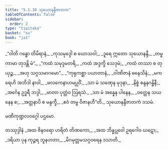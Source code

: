 ```yaml
---
title: "5.1.10 သုယောနန္ဒီဇာတက"
tableOfContents: false
sidebar:
  order: 2
type: "tipitaka"
basket: "su"
book: "ja1"
---
```



<DynamicBreadcrumb />

<Division number="55" book="ja1">

<Paragraph number="1209" type="verses" book="ja1">
_“ဝါတိ ဂန္ဓော တိမိရာနံ,_  
_ကုသမုဒ္ဒေါ စ ဃောသဝါ;_  
_ဒူရေ ဣတော သုယောနန္ဒီ,_  
_တမ္ဗ ကာမာ တုဒန္တိ မံ”._  

</Paragraph>

</Division>
<Division number="56" book="ja1">

<Paragraph number="1210" type="verses" book="ja1">
_“ကထံ သမုဒ္ဒမတရိ,_  
_ကထံ အဒ္ဒက္ခိ သေဒုမံ;_  
_ကထံ တဿာ စ တုယှဉ္စ,_  
_အဟု သဂ္ဂသမာဂမော”._  

</Paragraph>

</Division>
<Division number="57" book="ja1">

<Paragraph number="1211" type="verses" book="ja1">
_“ကုရုကစ္ဆာ ပယာတာနံ,_  
_ဝါဏိဇာနံ ဓနေသိနံ;_  
_မကရေဟိ အဘိဒါ နာဝါ,_  
_ဖလကေနာဟမပ္လဝိံ._  

</Paragraph>

</Division>
<Division number="58" book="ja1">

<Paragraph number="1212" type="verses" book="ja1">
_သာ မံ သဏှေန မုဒုနာ,_  
_နိစ္စံ စန္ဒနဂန္ဓိနီ;_  
_အင်္ဂေန ဥဒ္ဓရီ ဘဒ္ဒါ,_  
_မာတာ ပုတ္တံဝ ဩရသံ._  

</Paragraph>

</Division>
<Division number="59" book="ja1">

<Paragraph number="1213" type="verses" book="ja1">
_သာ မံ အန္နေန ပါနေန,_  
_ဝတ္ထေန သယနေန စ;_  
_အတ္တနာပိ စ မန္ဒက္ခီ,_  
_ဧဝံ တမ္ဗ ဝိဇာနဟီ”တိ._  


</Paragraph>
</Division>

<Paragraph number="1214" type="center" book="ja1">
သုယောနန္ဒီဇာတကံ ဒသမံ.

  
မဏိကုဏ္ဍလဝဂ္ဂေါ ပဌမော.



</Paragraph>

<Paragraph number="1215" type="center" book="ja1">
တဿုဒ္ဒါနံ


</Paragraph>

<Paragraph number="1216" type="verses" book="ja1">
_အထ ဇိနဝရော ဟရိတံ တိဏကော,_  
_အထ ဘိန္နပ္လဝေါ ဥရဂေါဝ ဃဋော;_  
_ဒရိယာ ပုန ကုဉ္ဇရ ဘူနဟတာ,_  
_မိဂမုတ္တမသဂ္ဂဝရေန ဒသာတိ._
</Paragraph>